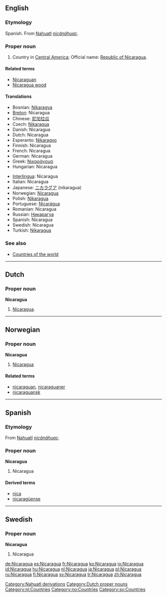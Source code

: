 {{wikipedia}}
==English==

===Etymology===
Spanish. From [[Nahuatl]] ''[[nicänähuac]]''.

===Proper noun===
{{en-proper noun}}

# Country in [[Central America]]; Official name: [[Republic of Nicaragua]].

====Related terms====
*[[Nicaraguan]]
*[[Nicaragua wood]]

====Translations====
{{top}}
*Bosnian: [[Nikaragva]] {{f}}
*[[Breton]]: Nicaragua
*Chinese: [[尼加拉瓜]]
*Czech: [[Nikaragua]]
*Danish: Nicaragua
*Dutch: Nicaragua
*Esperanto: [[Nikaragvo]]
*Finnish: Nicaragua
*French: Nicaragua
*German: Nicaragua {{n}}
*Greek: [[Νικαράγουα]]
*Hungarian: Nicaragua
{{mid}}
*[[Interlingua]]: Nicaragua
*Italian: Nicaragua
*Japanese: [[ニカラグア]] (nikaragua)
*Norwegian: [[#Norwegian|Nicaragua]]
*Polish: [[Nikaragua]]
*Portuguese: [[Nicarágua]]
*Romanian: Nicaragua {{f}}
*Russian: [[Никарагуа]]
*Spanish: Nicaragua
*Swedish: Nicaragua
*Turkish: [[Nikaragua]]
{{bottom}}

===See also===
*[[Countries of the world]]

[[Category:Nahuatl derivations]]

----

==Dutch==

===Proper noun===
'''Nicaragua''' {{n}}

# [[#English|Nicaragua]].

[[Category:Dutch proper nouns]]
[[Category:nl:Countries]]

----

==Norwegian==

===Proper noun===
'''Nicaragua'''

# [[#English|Nicaragua]]

====Related terms====
*[[nicaraguan]], [[nicaraguaner]]
*[[nicaraguansk]]

[[Category:no:Countries]]

----

==Spanish==

===Etymology===
From [[Nahuatl]] ''[[nicänähuac]]''.

===Proper noun===
'''Nicaragua'''

# Nicaragua

====Derived terms====
*[[nica]]
*[[nicaragüense]]

----

==Swedish==

===Proper noun===
'''Nicaragua'''

# Nicaragua

[[Category:sv:Countries]]

[[de:Nicaragua]]
[[es:Nicaragua]]
[[fr:Nicaragua]]
[[ko:Nicaragua]]
[[io:Nicaragua]]
[[id:Nicaragua]]
[[hu:Nicaragua]]
[[nl:Nicaragua]]
[[ja:Nicaragua]]
[[pl:Nicaragua]]
[[ru:Nicaragua]]
[[fi:Nicaragua]]
[[sv:Nicaragua]]
[[tr:Nicaragua]]
[[zh:Nicaragua]]